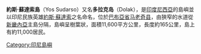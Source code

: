 {{Infobox islands
|name = 約斯·蘇達索島
|image name =Yos Sudarso NASA 138.38068E 7.82292S.png
|image caption =約斯·蘇達索島衛星圖片
|locator map = Pulau Yos Sudarso.png
|native name = 
|native name link =
|location = [[東南亞|東南亞]]
|coordinates= {{coord|7|57|S|138|24|E|type:isle}}
|archipelago = 
|total islands = 
|major islands = 
|area = 11,742平方公里
|rank = 67th
|highest mount =
|elevation m = 
|country = Indonesia
|country admin divisions title =
|country admin divisions =
|country largest city = 
|country largest city population = 
|population = 11,000
|population as of =
|density km2 =
|ethnic groups =
}}
'''約斯·蘇達索島'''（Yos Sudarso）又名'''多拉克岛'''（Dolak），是[[印度尼西亞|印度尼西亞]]的島嶼並以印尼民族英雄[[約斯·蘇達索|約斯·蘇達索]]之名命名，位於[[巴布亞省|巴布亞省]][[马老奇县|马老奇县]]，由狹窄的水道從[[新畿內亞|新畿內亞]]主島分隔，島嶼呈樹葉狀，面積11,600平方公里，長度約165公里，島上有約11,000居民。

[[Category:印尼島嶼|Category:印尼島嶼]]

{{Indonesia-stub}}